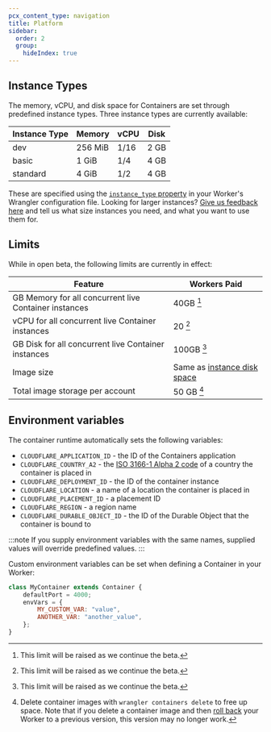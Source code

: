 ```yaml
---
pcx_content_type: navigation
title: Platform
sidebar:
  order: 2
  group:
    hideIndex: true
---
```



## Instance Types

The memory, vCPU, and disk space for Containers are set through predefined instance types.
Three instance types are currently available:

| Instance Type | Memory  | vCPU | Disk |
| ------------- | ------- | ---- | ---- |
| dev           | 256 MiB | 1/16 | 2 GB |
| basic         | 1 GiB   | 1/4  | 4 GB |
| standard      | 4 GiB   | 1/2  | 4 GB |

These are specified using the [`instance_type` property](/workers/wrangler/configuration/#containers) in your Worker's Wrangler configuration file. Looking for larger instances? [Give us feedback here](/containers/beta-info/#feedback-wanted) and tell us what size instances you need, and what you want to use them for.

## Limits

While in open beta, the following limits are currently in effect:

| Feature                                               | Workers Paid                                   |
| ----------------------------------------------------- | ---------------------------------------------- |
| GB Memory for all concurrent live Container instances | 40GB [^1]                                      |
| vCPU for all concurrent live Container instances      | 20 [^1]                                        |
| GB Disk for all concurrent live Container instances   | 100GB [^1]                                     |
| Image size                                            | Same as [instance disk space](#instance-types) |
| Total image storage per account                       | 50 GB [^2]                                     |

[^1]: This limit will be raised as we continue the beta.

[^2]: Delete container images with `wrangler containers delete` to free up space. Note that if you delete a container image and then [roll back](/workers/configuration/versions-and-deployments/rollbacks/) your Worker to a previous version, this version may no longer work.

## Environment variables

The container runtime automatically sets the following variables:

- `CLOUDFLARE_APPLICATION_ID` - the ID of the Containers application
- `CLOUDFLARE_COUNTRY_A2` - the [ISO 3166-1 Alpha 2 code](https://www.iso.org/obp/ui/#search/code/) of a country the container is placed in
- `CLOUDFLARE_DEPLOYMENT_ID` - the ID of the container instance
- `CLOUDFLARE_LOCATION` - a name of a location the container is placed in
- `CLOUDFLARE_PLACEMENT_ID` - a placement ID
- `CLOUDFLARE_REGION` - a region name
- `CLOUDFLARE_DURABLE_OBJECT_ID` - the ID of the Durable Object that the container is bound to

:::note
If you supply environment variables with the same names, supplied values will override predefined values.
:::

Custom environment variables can be set when defining a Container in your Worker:

```javascript
class MyContainer extends Container {
	defaultPort = 4000;
	envVars = {
		MY_CUSTOM_VAR: "value",
		ANOTHER_VAR: "another_value",
	};
}
```
